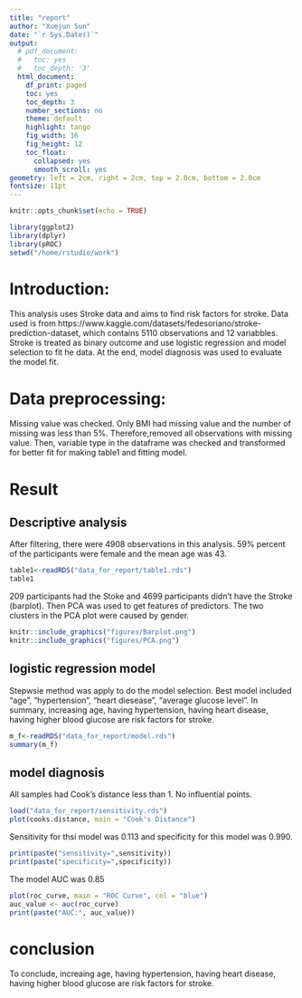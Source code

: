 ```yaml
---
title: "report"
author: "Xuejun Sun"
date: "`r Sys.Date()`"
output:
  # pdf_document:
  #   toc: yes
  #   toc_depth: '3'
  html_document:
    df_print: paged
    toc: yes
    toc_depth: 3
    number_sections: no
    theme: default
    highlight: tango
    fig_width: 16 
    fig_height: 12
    toc_float:
      collapsed: yes
      smooth_scroll: yes
geometry: left = 2cm, right = 2cm, top = 2.0cm, bottom = 2.0cm
fontsize: 11pt 
---
```


```r
knitr::opts_chunk$set(echo = TRUE)
```


```r
library(ggplot2)
library(dplyr)
library(pROC)
setwd("/home/rstudio/work")
```

# Introduction: 
This analysis uses Stroke data and aims to find risk factors for stroke. Data used is from https://www.kaggle.com/datasets/fedesoriano/stroke-prediction-dataset, which contains 5110 observations and 12 variabbles. Stroke is treated as binary outcome and use logistic regression and model selection to fit he data. At the end, model diagnosis was used to evaluate the model fit.

# Data preprocessing: 
Missing value was checked. Only BMI had missing value and the number of missing was less than 5%. Therefore,removed all observations with missing value. Then, variable type in the dataframe was checked and transformed for better fit for making table1 and fitting model.

# Result

## Descriptive analysis

After filtering, there were 4908 observations in this analysis. 59% percent of the participants were female and the mean age was 43.

```r
table1<-readRDS("data_for_report/table1.rds")
table1
```

209 participants had the Stoke and 4699 participants didn't have the Stroke (barplot). Then PCA was used to get features of predictors. The two clusters in the PCA plot were caused by gender.

```r
knitr::include_graphics("figures/Barplot.png")
knitr::include_graphics("figures/PCA.png")

```

## logistic regression model

Stepwsie method was apply to do the model selection. Best model included "age", "hypertension", "heart diesease", "average glucose level".
In summary, increasing age, having hypertension, having heart disease, having higher blood glucose are risk factors for stroke.

```r
m_f<-readRDS("data_for_report/model.rds")
summary(m_f)
```

## model diagnosis

All samples had Cook's distance less than 1. No influential points.

```r
load("data_for_report/sensitivity.rds")
plot(cooks.distance, main = "Cook's Distance")
```

Sensitivity for thsi model was 0.113 and specificity for this model was 0.990. 

```r
print(paste("sensitivity=",sensitivity))
print(paste("specificity=",specificity))
```

The model AUC was 0.85

```r
plot(roc_curve, main = "ROC Curve", col = "blue")
auc_value <- auc(roc_curve)
print(paste("AUC:", auc_value))
```

# conclusion

To conclude, increaing age, having hypertension, having heart disease, having higher blood glucose are risk factors for stroke.
